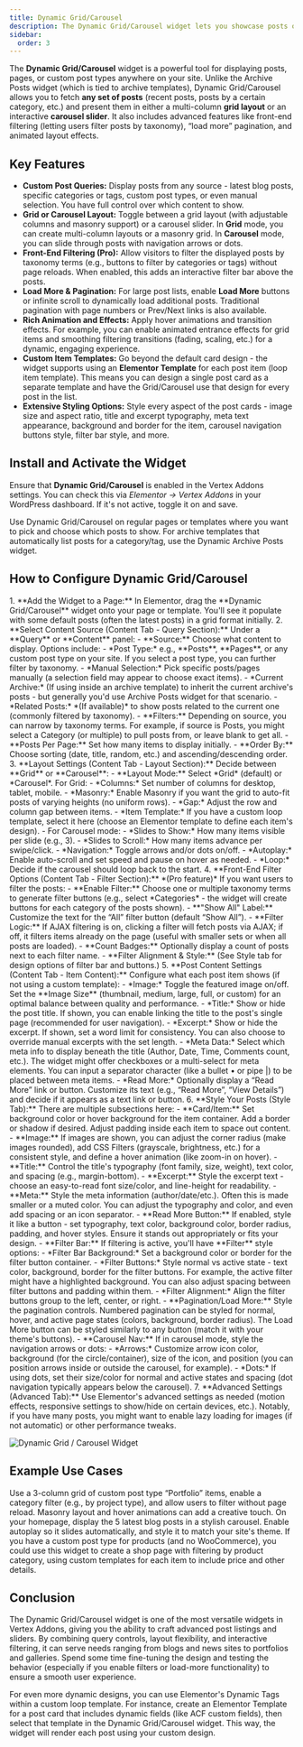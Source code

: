 ```yaml
---
title: Dynamic Grid/Carousel
description: The Dynamic Grid/Carousel widget lets you showcase posts or custom post types in a grid or slider, with advanced query control, filtering, and animation effects.
sidebar:
  order: 3
---
```



The **Dynamic Grid/Carousel** widget is a powerful tool for displaying posts, pages, or custom post types anywhere on your site. Unlike the Archive Posts widget (which is tied to archive templates), Dynamic Grid/Carousel allows you to fetch **any set of posts** (recent posts, posts by a certain category, etc.) and present them in either a multi-column **grid layout** or an interactive **carousel slider**. It also includes advanced features like front-end filtering (letting users filter posts by taxonomy), “load more” pagination, and animated layout effects.

## Key Features

- **Custom Post Queries:** Display posts from any source - latest blog posts, specific categories or tags, custom post types, or even manual selection. You have full control over which content to show.
- **Grid or Carousel Layout:** Toggle between a grid layout (with adjustable columns and masonry support) or a carousel slider. In **Grid** mode, you can create multi-column layouts or a masonry grid. In **Carousel** mode, you can slide through posts with navigation arrows or dots.
- **Front-End Filtering (Pro):** Allow visitors to filter the displayed posts by taxonomy terms (e.g., buttons to filter by categories or tags) without page reloads. When enabled, this adds an interactive filter bar above the posts.
- **Load More & Pagination:** For large post lists, enable **Load More** buttons or infinite scroll to dynamically load additional posts. Traditional pagination with page numbers or Prev/Next links is also available.
- **Rich Animation and Effects:** Apply hover animations and transition effects. For example, you can enable animated entrance effects for grid items and smoothing filtering transitions (fading, scaling, etc.) for a dynamic, engaging experience.
- **Custom Item Templates:** Go beyond the default card design - the widget supports using an **Elementor Template** for each post item (loop item template). This means you can design a single post card as a separate template and have the Grid/Carousel use that design for every post in the list.
- **Extensive Styling Options:** Style every aspect of the post cards - image size and aspect ratio, title and excerpt typography, meta text appearance, background and border for the item, carousel navigation buttons style, filter bar style, and more.

## Install and Activate the Widget

Ensure that **Dynamic Grid/Carousel** is enabled in the Vertex Addons settings. You can check this via *Elementor -> Vertex Addons* in your WordPress dashboard. If it's not active, toggle it on and save.

<Aside type="note" title='Dynamic vs Archive'>
Use Dynamic Grid/Carousel on regular pages or templates where you want to pick and choose which posts to show. For archive templates that automatically list posts for a category/tag, use the Dynamic Archive Posts widget.
</Aside>

## How to Configure Dynamic Grid/Carousel

<Steps>
1. **Add the Widget to a Page:** In Elementor, drag the **Dynamic Grid/Carousel** widget onto your page or template. You'll see it populate with some default posts (often the latest posts) in a grid format initially.
2. **Select Content Source (Content Tab - Query Section):** Under a **Query** or **Content** panel:
   - **Source:** Choose what content to display. Options include:
     - *Post Type:* e.g., **Posts**, **Pages**, or any custom post type on your site. If you select a post type, you can further filter by taxonomy.
     - *Manual Selection:* Pick specific posts/pages manually (a selection field may appear to choose exact items).
     - *Current Archive:* (If using inside an archive template) to inherit the current archive's posts - but generally you'd use Archive Posts widget for that scenario.
     - *Related Posts:* *(If available)* to show posts related to the current one (commonly filtered by taxonomy).
   - **Filters:** Depending on source, you can narrow by taxonomy terms. For example, if source is Posts, you might select a Category (or multiple) to pull posts from, or leave blank to get all.
   - **Posts Per Page:** Set how many items to display initially.
   - **Order By:** Choose sorting (date, title, random, etc.) and ascending/descending order.
3. **Layout Settings (Content Tab - Layout Section):** Decide between **Grid** or **Carousel**:
   - **Layout Mode:** Select *Grid* (default) or *Carousel*. For Grid:
     - *Columns:* Set number of columns for desktop, tablet, mobile.
     - *Masonry:* Enable Masonry if you want the grid to auto-fit posts of varying heights (no uniform rows).
     - *Gap:* Adjust the row and column gap between items.
     - *Item Template:* If you have a custom loop template, select it here (choose an Elementor template to define each item's design).
   - For Carousel mode:
     - *Slides to Show:* How many items visible per slide (e.g., 3).
     - *Slides to Scroll:* How many items advance per swipe/click.
     - *Navigation:* Toggle arrows and/or dots on/off.
     - *Autoplay:* Enable auto-scroll and set speed and pause on hover as needed.
     - *Loop:* Decide if the carousel should loop back to the start.
4. **Front-End Filter Options (Content Tab - Filter Section):** *(Pro feature)* If you want users to filter the posts:
   - **Enable Filter:** Choose one or multiple taxonomy terms to generate filter buttons (e.g., select *Categories* - the widget will create buttons for each category of the posts shown).
   - **"Show All" Label:** Customize the text for the “All” filter button (default “Show All”).
   - **Filter Logic:** If AJAX filtering is on, clicking a filter will fetch posts via AJAX; if off, it filters items already on the page (useful with smaller sets or when all posts are loaded).
   - **Count Badges:** Optionally display a count of posts next to each filter name.
   - **Filter Alignment & Style:** (See Style tab for design options of filter bar and buttons.)
5. **Post Content Settings (Content Tab - Item Content):** Configure what each post item shows (if not using a custom template):
   - *Image:* Toggle the featured image on/off. Set the **Image Size** (thumbnail, medium, large, full, or custom) for an optimal balance between quality and performance.
   - *Title:* Show or hide the post title. If shown, you can enable linking the title to the post's single page (recommended for user navigation).
   - *Excerpt:* Show or hide the excerpt. If shown, set a word limit for consistency. You can also choose to override manual excerpts with the set length.
   - *Meta Data:* Select which meta info to display beneath the title (Author, Date, Time, Comments count, etc.). The widget might offer checkboxes or a multi-select for meta elements. You can input a separator character (like a bullet • or pipe |) to be placed between meta items.
   - *Read More:* Optionally display a “Read More” link or button. Customize its text (e.g., “Read More”, “View Details”) and decide if it appears as a text link or button.
6. **Style Your Posts (Style Tab):** There are multiple subsections here:
   - **Card/Item:** Set background color or hover background for the item container. Add a border or shadow if desired. Adjust padding inside each item to space out content.
   - **Image:** If images are shown, you can adjust the corner radius (make images rounded), add CSS Filters (grayscale, brightness, etc.) for a consistent style, and define a hover animation (like zoom-in on hover).
   - **Title:** Control the title's typography (font family, size, weight), text color, and spacing (e.g., margin-bottom).
   - **Excerpt:** Style the excerpt text - choose an easy-to-read font size/color, and line-height for readability.
   - **Meta:** Style the meta information (author/date/etc.). Often this is made smaller or a muted color. You can adjust the typography and color, and even add spacing or an icon separator.
   - **Read More Button:** If enabled, style it like a button - set typography, text color, background color, border radius, padding, and hover styles. Ensure it stands out appropriately or fits your design.
   - **Filter Bar:** If filtering is active, you'll have **Filter** style options:
     - *Filter Bar Background:* Set a background color or border for the filter button container.
     - *Filter Buttons:* Style normal vs active state - text color, background, border for the filter buttons. For example, the active filter might have a highlighted background. You can also adjust spacing between filter buttons and padding within them.
     - *Filter Alignment:* Align the filter buttons group to the left, center, or right.
   - **Pagination/Load More:** Style the pagination controls. Numbered pagination can be styled for normal, hover, and active page states (colors, background, border radius). The Load More button can be styled similarly to any button (match it with your theme's buttons).
   - **Carousel Nav:** If in carousel mode, style the navigation arrows or dots:
     - *Arrows:* Customize arrow icon color, background (for the circle/container), size of the icon, and position (you can position arrows inside or outside the carousel, for example).
     - *Dots:* If using dots, set their size/color for normal and active states and spacing (dot navigation typically appears below the carousel).
7. **Advanced Settings (Advanced Tab):** Use Elementor's advanced settings as needed (motion effects, responsive settings to show/hide on certain devices, etc.). Notably, if you have many posts, you might want to enable lazy loading for images (if not automatic) or other performance tweaks.
</Steps>

![Dynamic Grid / Carousel Widget](https://cdn.webilia.com/u/d/2025/08/vertex-widget-dynamic-grid-carousel.png)

## Example Use Cases

<CardGrid>
  <Card title='Portfolio Gallery'>
  Use a 3-column grid of custom post type “Portfolio” items, enable a category filter (e.g., by project type), and allow users to filter without page reload. Masonry layout and hover animations can add a creative touch.
  </Card>
  <Card title='Latest Blog Posts Carousel'>
  On your homepage, display the 5 latest blog posts in a stylish carousel. Enable autoplay so it slides automatically, and style it to match your site's theme.
  </Card>
  <Card title='Product Listings'>
  If you have a custom post type for products (and no WooCommerce), you could use this widget to create a shop page with filtering by product category, using custom templates for each item to include price and other details.
  </Card>
</CardGrid>

## Conclusion

The Dynamic Grid/Carousel widget is one of the most versatile widgets in Vertex Addons, giving you the ability to craft advanced post listings and sliders. By combining query controls, layout flexibility, and interactive filtering, it can serve needs ranging from blogs and news sites to portfolios and galleries. Spend some time fine-tuning the design and testing the behavior (especially if you enable filters or load-more functionality) to ensure a smooth user experience.

<Aside type="tip" title="Tip">
For even more dynamic designs, you can use Elementor's Dynamic Tags within a custom loop template. For instance, create an Elementor Template for a post card that includes dynamic fields (like ACF custom fields), then select that template in the Dynamic Grid/Carousel widget. This way, the widget will render each post using your custom design.
</Aside>